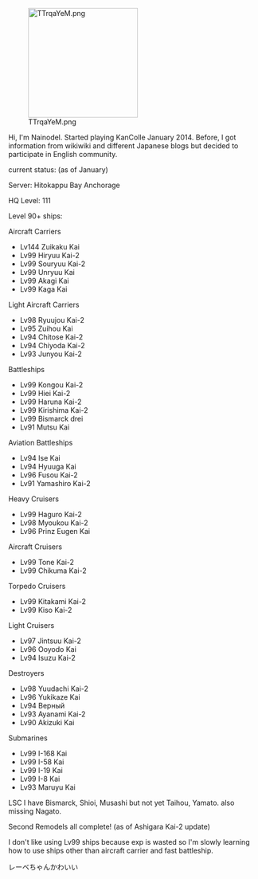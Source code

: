 [[File:TTrqaYeM.png|thumb|220px|right]]

Hi, I'm Nainodel. Started playing KanColle January 2014. Before, I got information from wikiwiki and different Japanese blogs but decided to participate in English community.

current status: (as of January)

Server: Hitokappu Bay Anchorage

HQ Level: 111

Level 90+ ships:

Aircraft Carriers
* Lv144 Zuikaku Kai
* Lv99 Hiryuu Kai-2
* Lv99 Souryuu Kai-2
* Lv99 Unryuu Kai
* Lv99 Akagi Kai
* Lv99 Kaga Kai
Light Aircraft Carriers
* Lv98 Ryuujou Kai-2
* Lv95 Zuihou Kai
* Lv94 Chitose Kai-2
* Lv94 Chiyoda Kai-2
* Lv93 Junyou Kai-2
Battleships
* Lv99 Kongou Kai-2
* Lv99 Hiei Kai-2
* Lv99 Haruna Kai-2
* Lv99 Kirishima Kai-2
* Lv99 Bismarck drei
* Lv91 Mutsu Kai
Aviation Battleships
* Lv94 Ise Kai
*  Lv94 Hyuuga Kai
* Lv96 Fusou Kai-2
* Lv91 Yamashiro Kai-2
Heavy Cruisers
* Lv99 Haguro Kai-2
*  Lv98 Myoukou Kai-2
* Lv96 Prinz Eugen Kai
Aircraft Cruisers
* Lv99 Tone Kai-2
* Lv99 Chikuma Kai-2
Torpedo Cruisers
* Lv99 Kitakami Kai-2
* Lv99 Kiso Kai-2
Light Cruisers
* Lv97 Jintsuu Kai-2
*  Lv96 Ooyodo Kai
* Lv94 Isuzu Kai-2
Destroyers
* Lv98 Yuudachi Kai-2
* Lv96 Yukikaze Kai
* Lv94 Верный
* Lv93 Ayanami Kai-2
* Lv90 Akizuki Kai
Submarines
* Lv99 I-168 Kai
* Lv99 I-58 Kai
* Lv99 I-19 Kai 
* Lv99 I-8 Kai
* Lv93 Maruyu Kai

LSC I have Bismarck, Shioi, Musashi but not yet Taihou, Yamato. also missing Nagato.

Second Remodels all complete! (as of Ashigara Kai-2 update)

I don't like using Lv99 ships because exp is wasted so I'm slowly learning how to use ships other than aircraft carrier and fast battleship.

レーベちゃんかわいい